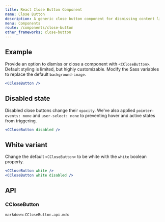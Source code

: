 ```yaml
---
title: React Close Button Component
name: Close Button
description: A generic close button component for dismissing content like modals and alerts.
menu: Components
route: /components/close-button
other_frameworks: close-button
---
```



## Example

Provide an option to dismiss or close a component with `<CCloseButton>`. Default styling is limited, but highly customizable. Modify the Sass variables to replace the default `background-image`.

<Example>
  <CCloseButton />
</Example>

```jsx
<CCloseButton />
```

## Disabled state

Disabled close buttons change their `opacity`. We've also applied `pointer-events: none` and `user-select: none` to preventing hover and active states from triggering.

<Example>
  <CCloseButton disabled />
</Example>

```jsx
<CCloseButton disabled />
```

## White variant

Change the default `<CCloseButton>` to be white with the `white` boolean property.

<Example className="bg-dark border-0">
  <CCloseButton white />
  <CCloseButton white disabled />
</Example>

```jsx
<CCloseButton white />
<CCloseButton white disabled />
```

## API

### CCloseButton

`markdown:CCloseButton.api.mdx`
